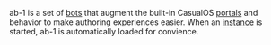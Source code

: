ab-1 is a set of [bots](#bot) that augment the built-in CasualOS [portals](#portal) and behavior to make authoring experiences easier.
When an [instance](#instance) is started, ab-1 is automatically loaded for convience.